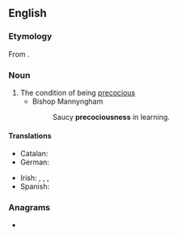 ==English==

===Etymology===
{{PIE root|en|pekʷ}}
From {{af|en|precocious|-ness}}.

===Noun===
{{en-noun|-}}

# The condition of being [[precocious]]
#* Bishop Mannyngham
#*: Saucy '''precociousness''' in learning.
#: {{syn|en|precocity}}

====Translations====
{{trans-top|condition of being precocious}}
* Catalan: {{t+|ca|precocitat|f}}
* German: {{t|de|Frühreife|f}}
{{trans-mid}}
* Irish: {{t|ga|críonnacht|f}}, {{t|ga|seanaimsearthacht|f}}, {{t|ga|seanchríonnacht|f}}, {{t|ga|seanórthacht|f}}
* Spanish: {{t|es|precocidad|f}}
{{trans-bottom}}

===Anagrams===
* {{anagrams|en|a=cceeinooprsssu|preconsciouses}}